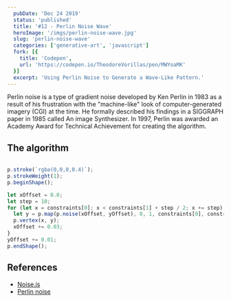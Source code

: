 ```yaml
---
  pubDate: 'Dec 24 2019'
  status: 'published'
  title: '#12 - Perlin Noise Wave'
  heroImage: '/imgs/perlin-noise-wave.jpg'
  slug: 'perlin-noise-wave'
  categories: ['generative-art', 'javascript']
  fork: [{
    title: 'Codepen',
    url: 'https://codepen.io/TheodoreVorillas/pen/MWYoaMK'
  }]
  excerpt: 'Using Perlin Noise to Generate a Wave-Like Pattern.'
---
```


Perlin noise is a type of gradient noise developed by Ken Perlin in 1983 as a result of his frustration with the "machine-like" look of computer-generated imagery (CGI) at the time.
He formally described his findings in a SIGGRAPH paper in 1985 called An image Synthesizer. In 1997, Perlin was awarded an Academy Award for Technical Achievement for creating the algorithm.

## The algorithm
```javascript title="p5-perlin-noise.js"

p.stroke(`rgba(0,0,0,0.4)`);
p.strokeWeight(1);
p.beginShape();

let xOffset = 0.0;
let step = 10;
for (let x = constraints[0]; x < constraints[1] + step / 2; x += step) {
  let y = p.map(p.noise(xOffset, yOffset), 0, 1, constraints[0], constraints[1]);
  p.vertex(x, y);
  xOffset += 0.03;
}
yOffset += 0.01;
p.endShape();
```

## References
- [Noise.js](https://github.com/josephg/noisejs)
- [Perlin noise](https://en.wikipedia.org/wiki/Perlin_noise)